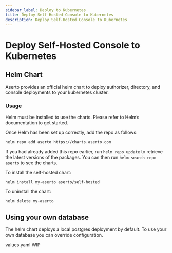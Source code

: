 ```yaml
---
sidebar_label: Deploy to Kubernetes
title: Deploy Self-Hosted Console to Kubernetes
description: Deploy Self-Hosted Console to Kubernetes
---
```


# Deploy Self-Hosted Console to Kubernetes

## Helm Chart

Aserto provides an official helm chart to deploy authorizer, directory, and console deployments to your kubernetes cluster.

### Usage
Helm must be installed to use the charts. Please refer to Helm’s documentation to get started.

Once Helm has been set up correctly, add the repo as follows:

```bash
helm repo add aserto https://charts.aserto.com
```

If you had already added this repo earlier, run `helm repo update` to retrieve the latest versions of the packages. You can then run `helm search repo aserto` to see the charts.

To install the self-hosted chart:

```bash
helm install my-aserto aserto/self-hosted
```

To uninstall the chart:

```bash
helm delete my-aserto
```

## Using your own database

The helm chart deploys a local postgres deployment by default.  To use your own database you can override configuration.

values.yaml WIP